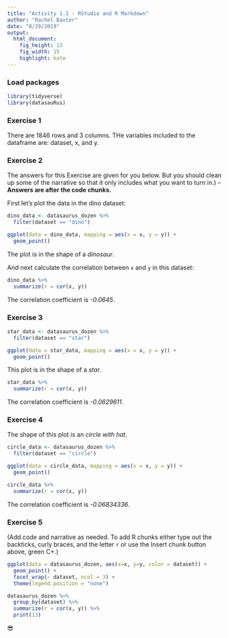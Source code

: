 ```yaml
---
title: "Activity 1.2 - RStudio and R Markdown"
author: "Rachel Baxter"
date: "8/29/2019"
output: 
  html_document: 
    fig_height: 13
    fig_width: 15
    highlight: kate
---
```


### Load packages

```r
library(tidyverse) 
library(datasauRus)
```


### Exercise 1
There are 1846 rows and 3 columns. THe variables included to the dataframe are: dataset, x, and y.


### Exercise 2

The answers for this Exercise are given for you below. But you should clean up some of the narrative so that it only includes what you want to turn in.) -- **Answers are after the code chunks.**


First let's plot the data in the dino dataset:

```r
dino_data <- datasaurus_dozen %>%
  filter(dataset == "dino")

ggplot(data = dino_data, mapping = aes(x = x, y = y)) +
  geom_point()
```

The plot is in the shape of a *dinosaur*.

And next calculate the correlation between `x` and `y` in this dataset:

```r
dino_data %>%
  summarize(r = cor(x, y))
```

The correlation coefficient is *-0.0645*.

### Exercise 3

```r
star_data <- datasaurus_dozen %>%
  filter(dataset == "star")

ggplot(data = star_data, mapping = aes(x = x, y = y)) +
  geom_point()

```

This plot is in the shape of a *star*.

```r
star_data %>%
  summarize(r = cor(x, y))

```

The correlation coefficient is *-0.0629611*.

### Exercise 4
The shape of this plot is an *circle with hat*.

```r
circle_data <- datasaurus_dozen %>%
  filter(dataset == "circle")

ggplot(data = circle_data, mapping = aes(x = x, y = y)) +
  geom_point()

```

```r
circle_data %>%
  summarize(r = cor(x, y))

```

The correlation coefficient is *-0.06834336*.

### Exercise 5

(Add code and narrative as needed. To add R chunks either type out the backticks, curly braces, and the letter `r` or use the Insert chunk button above, green C+.)
```r
ggplot(data = datasaurus_dozen, aes(x=x, y=y, color = dataset)) +
  geom_point() +
  facet_wrap(~ dataset, ncol = 3) +
  theme(legend.position = "none")
```

```r
datasaurus_dozen %>%
  group_by(dataset) %>%
  summarize(r = cor(x, y)) %>%
  print(13)
```

😎